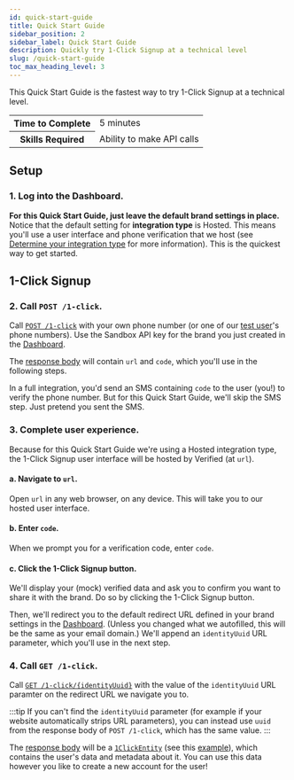 ```yaml
---
id: quick-start-guide
title: Quick Start Guide
sidebar_position: 2
sidebar_label: Quick Start Guide
description: Quickly try 1-Click Signup at a technical level
slug: /quick-start-guide
toc_max_heading_level: 3
---
```




This Quick Start Guide is the fastest way to try 1-Click Signup at a technical level.

<table>
    <tr>
        <th>Time to Complete</th>
        <td>5 minutes</td>
    </tr>
    <tr>
        <th>Skills Required</th>
        <td>Ability to make API calls</td>
    </tr>
</table>


## Setup


### 1. Log into the Dashboard.

<SetupLoginToDashboard/>

**For this Quick Start Guide, just leave the default brand settings in place.** Notice that the default setting for **integration type** is Hosted. This means you'll use a user interface and phone verification that we host (see [Determine your integration type](./integration-guide#2-determine-your-integration-type) for more information). This is the quickest way to get started.


## 1-Click Signup


### 2. Call `POST /1-click`.

Call [`POST /1-click`](./endpoints?integrationType=hosted#post-1-click) with your own phone number (or one of our [test user](./environments#test-user)'s phone numbers). Use the Sandbox API key for the brand you just created in the [Dashboard](https://dashboard.verified.inc).
    
The [response body](./endpoints?integrationType=hosted#post-1-click-response) will contain `url` and `code`, which you'll use in the following steps.

In a full integration, you'd send an SMS containing `code` to the user (you!) to verify the phone number. But for this Quick Start Guide, we'll skip the SMS step. Just pretend you sent the SMS.


### 3. Complete user experience.

Because for this Quick Start Guide we're using a Hosted integration type, the 1-Click Signup user interface will be hosted by Verified (at `url`).


#### a. Navigate to `url`.

Open `url` in any web browser, on any device. This will take you to our hosted user interface. 


#### b. Enter `code`.

When we prompt you for a verification code, enter `code`.


#### c. Click the 1-Click Signup button.

We'll display your (mock) verified data and ask you to confirm you want to share it with the brand. Do so by clicking the 1-Click Signup button.

Then, we'll redirect you to the default redirect URL defined in your brand settings in the [Dashboard](https://dashboard.verified.inc). (Unless you changed what we autofilled, this will be the same as your email domain.) We'll append an `identityUuid` URL parameter, which you'll use in the next step.


### 4. Call `GET /1-click`.

Call [`GET /1-click/{identityUuid}`](./endpoints?integrationType=hosted#get-1-click) with the value of the `identityUuid` URL paramter on the redirect URL we navigate you to. 

:::tip
If you can't find the `identityUuid` parameter (for example if your website automatically strips URL parameters), you can instead use `uuid` from the response body of `POST /1-click`, which has the same value.
:::

The [response body](./endpoints?integrationType=hosted#get-1-click-response) will be a [`1ClickEntity`](./types#1clickentity) (see this [example](./types#example-1clickentity)), which contains the user's data and metadata about it. You can use this data however you like to create a new account for the user!